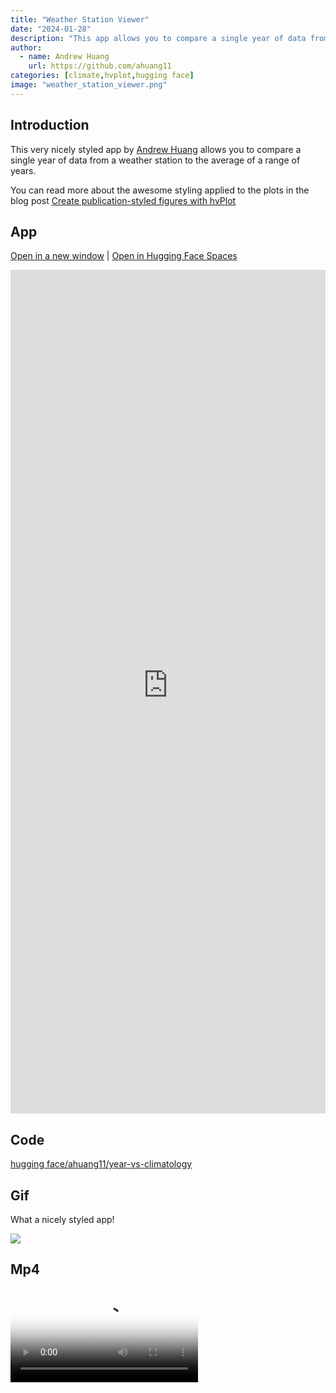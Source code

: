 ```yaml
---
title: "Weather Station Viewer"
date: "2024-01-28"
description: "This app allows you to compare a single year of data from a weather station to the average of a range of years."
author:
  - name: Andrew Huang
    url: https://github.com/ahuang11
categories: [climate,hvplot,hugging face]
image: "weather_station_viewer.png"
---
```


## Introduction

This very nicely styled app by [Andrew Huang](https://github.com/ahuang11) allows you to compare a single year of data from a weather station to the average of a range of years.

You can read more about the awesome styling applied to the plots in the blog post [Create publication-styled figures with hvPlot](https://medium.com/@pYdeas/create-publication-styled-figures-with-hvplot-using-the-bokeh-backend-b623ab48a5d2)

## App

<a href="https://ahuang11-year-vs-climatology.hf.space" target="_blank">Open in a new window</a> | <a href="https://huggingface.co/spaces/ahuang11/year-vs-climatology" target="_blank">Open in Hugging Face Spaces</a>

<iframe
	src="https://ahuang11-year-vs-climatology.hf.space"
	frameborder="0"
	style="width:100%;height:1350px"
></iframe>

## Code

[hugging face/ahuang11/year-vs-climatology](https://huggingface.co/spaces/ahuang11/year-vs-climatology/tree/main)

## Gif

What a nicely styled app!

<img src="weather_station_viewer.gif"></img>

## Mp4

<video poster="weather_station_viewer.png" controls>
  <source src="weather_station_viewer.mp4" type="video/mp4">
  Your browser does not support HTML video.
</video>

## Png

<img src="weather_station_viewer.png"></img>

## Social

Please share on social media. Thanks.

<a href="https://twitter.com/awesome_panel" target="_blank"><i class="bi bi-twitter"></i></a> <a href="https://www.linkedin.com/company/awesome-panel-org" target="_blank"><i class="bi bi-linkedin"></i></a>
